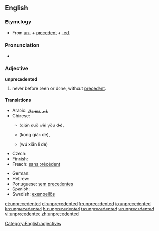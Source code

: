 ==English==

===Etymology===
* From [[un-]] + [[precedent]] + [[-ed]].

===Pronunciation===
* {{audio|en-us-unprecedented.ogg|Audio (US)}}

===Adjective===
'''unprecedented'''

# never before seen or done, without [[precedent]].

====Translations====
{{trans-top|never before seen or done, without precedent}}
* Arabic: [[غير مسبوق]]
* Chinese: 
**{{zh-ts|前所未有的|前所未有的}}(qián suǒ wèi yǒu de), 
**{{zh-ts|空前的|空前的}} (kong qián de), 
**{{zh-ts|無先例的|无先例的}} (wú xiān lì de)
* Czech: {{t-|cs|bezpříkladný|m}}
* Finnish: {{t-|fi|ennennäkemätön}}
* French: [[sans précédent]]
{{trans-mid}}
* German: {{t+|de|beispiellos}}
* Hebrew: {{he-translation|חסר תקדים|ḥasar takdim}}
* Portuguese: [[sem precedentes]]
* Spanish: {{t|es|sin precedente}}
* Swedish: [[exempellös]]
{{trans-bottom}}

[[Category:English adjectives]]

[[et:unprecedented]]
[[el:unprecedented]]
[[fr:unprecedented]]
[[io:unprecedented]]
[[kn:unprecedented]]
[[hu:unprecedented]]
[[ta:unprecedented]]
[[te:unprecedented]]
[[vi:unprecedented]]
[[zh:unprecedented]]
